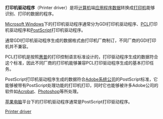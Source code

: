 '''打印机驱动程序'''（Printer driver）是将[[電子計算機|计算机]]端[[应用程序|应用程序]][[数据|数据]]转换成[[打印机|打印机]]能够识别、打印的数据的程序。

[[Microsoft_Windows|Microsoft Windows]]下的打印机驱动程序通常分为GDI打印机驱动程序、[[PCL|PCL]]打印机驱动程序和[[PostScript|PostScript]]打印机驱动程序。

通常GDI打印机驱动程序生成的数据格式由打印机厂商制订，不同厂商的GDI打印机并不兼容。

PCL打印机是按照[[惠普|惠普]]的打印控制语言标准设计的，打印驱动程序生成的数据符合这个标准，因此不同厂商的打印机能够兼容PCL打印驱动程序生成的基本打印任务。

PostScript打印机驱动程序生成的数据符合[[Adobe系统公司|Adobe系统公司]]的PostScript标准，它能够被带有PostScript处理功能的打印机打印，同时它也能够被许多Adobe公司的软件如[[Adobe_Acrobat|Acrobat]]、[[Adobe_Photoshop|Photoshop]]等所处理。

[[苹果电脑|苹果电脑]]平台下的打印机驱动程序通常是PostScript打印驱动程序。

[[Category:驱动程序|Printer driver]]